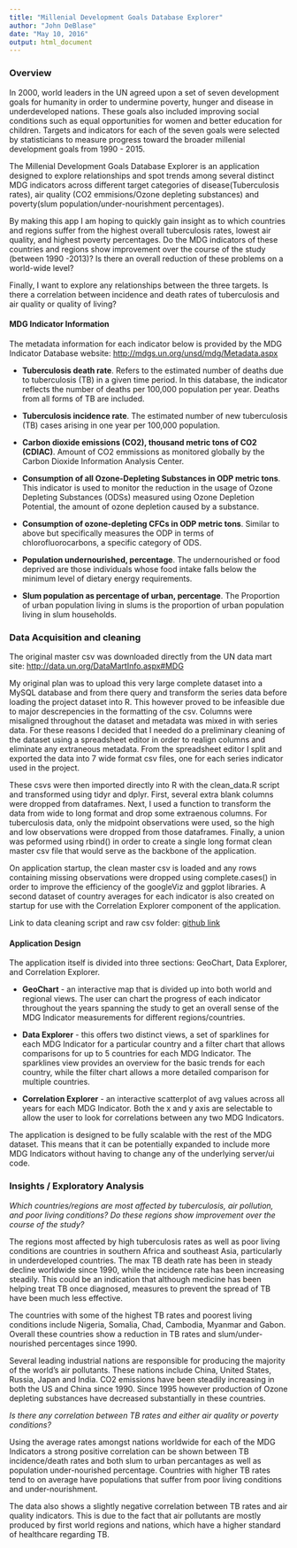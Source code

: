 ```yaml
---
title: "Millenial Development Goals Database Explorer"
author: "John DeBlase"
date: "May 10, 2016"
output: html_document
---
```


### **Overview**

In 2000, world leaders in the UN agreed upon a set of seven development goals for humanity in order to undermine poverty, hunger and disease in underdeveloped nations. These goals also included improving social conditions such as equal opportunities for women and better education for children. Targets and indicators for each of the seven goals were selected by statisticians to measure progress toward the broader millenial development goals from 1990 - 2015.  

The Millenial Development Goals Database Explorer is an application designed to explore relationships and spot trends among several distinct MDG indicators across different target categories of disease(Tuberculosis rates), air quality (CO2 emmisions/Ozone depleting substances) and poverty(slum population/under-nourishment percentages).  

By making this app I am hoping to quickly gain insight as to which countries and regions suffer from the highest overall tuberculosis rates, lowest air quality, and highest poverty percentages. Do the MDG indicators of these countries and regions show improvement over the course of the study (between 1990 -2013)? Is there an overall reduction of these problems on a world-wide level?

Finally, I want to explore any relationships between the three targets. Is there a correlation between incidence and death rates of tuberculosis and air quality or quality of living?


#### **MDG Indicator Information**

The metadata information for each indicator below is provided by the MDG Indicator Database website: <a href="http://mdgs.un.org/unsd/mdg/Metadata.aspx"> http://mdgs.un.org/unsd/mdg/Metadata.aspx </a> 

- **Tuberculosis death rate**. Refers to the estimated number of deaths due to tuberculosis (TB) in a given time period. In this database, the indicator reflects the number of deaths per 100,000 population per year. Deaths from all forms of TB are included.

- **Tuberculosis incidence rate**. The estimated number of new tuberculosis (TB) cases arising in one year per 100,000 population.

- **Carbon dioxide emissions (CO2), thousand metric tons of CO2 (CDIAC)**. Amount of CO2 emmissions as monitored globally by the Carbon Dioxide Information Analysis Center.

- **Consumption of all Ozone-Depleting Substances in ODP metric tons**. This indicator is used to monitor the reduction in the usage of Ozone Depleting Substances (ODSs) measured using Ozone Depletion Potential, the amount of ozone depletion caused by a substance.

- **Consumption of ozone-depleting CFCs in ODP metric tons**. Similar to above but specifically measures the ODP in terms of chlorofluorocarbons, a specific category of ODS.

- **Population undernourished, percentage**. The undernourished or food deprived are those individuals whose food intake falls below the minimum level of dietary energy requirements.

- **Slum population as percentage of urban, percentage**. The Proportion of urban population living in slums is the proportion of urban population living in slum households. 


### **Data Acquisition and cleaning**

The original master csv was downloaded directly from the UN data mart site: <a href="http://data.un.org/DataMartInfo.aspx#MDG"> http://data.un.org/DataMartInfo.aspx#MDG</a>

My original plan was to upload this very large complete dataset into a MySQL database and from there query and transform the series data before loading the project dataset into R. This however proved to be infeasible due to major descrepencies in the formatting of the csv. Columns were misaligned throughout the dataset and metadata was mixed in with series data. For these reasons I decided that I needed do a preliminary cleaning of the dataset using a spreadsheet editor in order to realign columns and eliminate any extraneous metadata. From the spreadsheet editor I split and exported the data into 7 wide format csv files, one for each series indicator used in the project.

These csvs were then imported directly into R with the clean_data.R script and transformed using tidyr and dplyr. First, several extra blank columns were dropped from dataframes. Next, I used a function to transform the data from wide to long format and drop some extraenous columns. For tuberculosis data, only the midpoint observations were used, so the high and low observations were dropped from those dataframes. Finally, a union was peformed using rbind() in order to create a single long format clean master csv file that would serve as the backbone of the application.  

On application startup, the clean master csv is loaded and any rows containing missing observations were dropped using complete.cases() in order to improve the efficiency of the googleViz and ggplot libraries. A second dataset of country averages for each indicator is also created on startup for use with the Correlation Explorer component of the application.  

Link to data cleaning script and raw csv folder:
<a href="https://github.com/bsnacks000/MDG_data_explorer/tree/master/Cleaning"> github link </a>
 

#### **Application Design**

The application itself is divided into three sections: GeoChart, Data Explorer, and Correlation Explorer.

- **GeoChart** - an interactive map that is divided up into both world and regional views. The user can chart the progress of each indicator throughout the years spanning the study to get an overall sense of the MDG Indicator measurements for different regions/countries. 

- **Data Explorer** - this offers two distinct views, a set of sparklines for each MDG Indicator for a particular country and a filter chart that allows comparisons for up to 5 countries for each MDG Indicator. The sparklines view provides an overview for the basic trends for each country, while the filter chart allows a more detailed comparison for multiple countries.

- **Correlation Explorer** - an interactive scatterplot of avg values across all years for each MDG Indicator. Both the x and y axis are selectable to allow the user to look for correlations between any two MDG Indicators.

The application is designed to be fully scalable with the rest of the MDG dataset. This means that it can be potentially expanded to include more MDG Indicators without having to change any of the underlying server/ui code.


### **Insights / Exploratory Analysis**

_Which countries/regions are most affected by tuberculosis, air pollution, and poor living conditions? Do these regions show improvement over the course of the study?_

The regions most affected by high tuberculosis rates as well as poor living conditions are countries in southern Africa and southeast Asia, particularly in underdeveloped countries. The max TB death rate has been in steady decline worldwide since 1990, while the incidence rate has been increasing steadily. This could be an indication that although medicine has been helping treat TB once diagnosed, measures to prevent the spread of TB have been much less effective.

The countries with some of the highest TB rates and poorest living conditions include Nigeria, Somalia, Chad, Cambodia, Myanmar and Gabon. Overall these countries show a reduction in TB rates and slum/under-nourished percentages since 1990.

Several leading industrial nations are responsible for producing the majority of the world's air pollutants. These nations include China, United States, Russia, Japan and India. CO2 emissions have been steadily increasing in both the US and China since 1990. Since 1995 however production of Ozone depleting substances have decreased substantially in these countries. 


_Is there any correlation between TB rates and either air quality or poverty conditions?_

Using the average rates amongst nations worldwide for each of the MDG Indicators a strong positive correlation can be shown between TB incidence/death rates and both slum to urban percantages as well as population under-nourished percentage. Countries with higher TB rates tend to on average have populations that suffer from poor living conditions and under-nourishment. 

The data also shows a slightly negative correlation between TB rates and air quality indicators. This is due to the fact that air pollutants are mostly produced by first world regions and nations, which have a higher standard of healthcare regarding TB.








